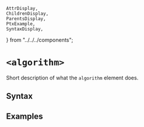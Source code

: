     AttrDisplay,
    ChildrenDisplay,
    ParentsDisplay,
    PtxExample,
    SyntaxDisplay,
} from "../../../components";

# `<algorithm>`

Short description of what the `algorithm` element does.

## Syntax

<SyntaxDisplay name="algorithm" />

## Examples

    